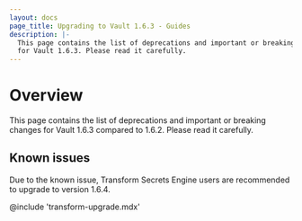 ```yaml
---
layout: docs
page_title: Upgrading to Vault 1.6.3 - Guides
description: |-
  This page contains the list of deprecations and important or breaking changes
  for Vault 1.6.3. Please read it carefully.
---
```


# Overview

This page contains the list of deprecations and important or breaking changes
for Vault 1.6.3 compared to 1.6.2. Please read it carefully.

## Known issues

Due to the known issue, Transform Secrets Engine users are recommended to upgrade to version 1.6.4.

@include 'transform-upgrade.mdx'

